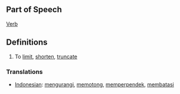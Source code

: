 ==Part of Speech==
[[Verb]]
==Definitions==
#To [[limit]], [[shorten]], [[truncate]]

=== Translations ===
*[[Indonesian]]: [[kurang|mengurangi]], [[potong|memotong]], [[pendek|memperpendek]], [[batas|membatasi]]